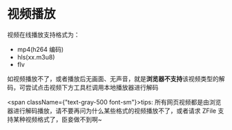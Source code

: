 # 视频播放

视频在线播放支持格式为：

- mp4(h264 编码)
- hls(xx.m3u8)
- flv

如视频播放不了，或者播放后无画面、无声音，就是**浏览器不支持**该视频类型的解码，可尝试点击视频下方工具栏调用本地播放器进行解码

<span className={"text-gray-500 font-sm"}>tips: 所有网页视频都是由浏览器进行解码播放，请不要再问为什么某些格式的视频播放不了，或者请求 ZFile 支持某种视频格式了，臣妾做不到啊~</span>
